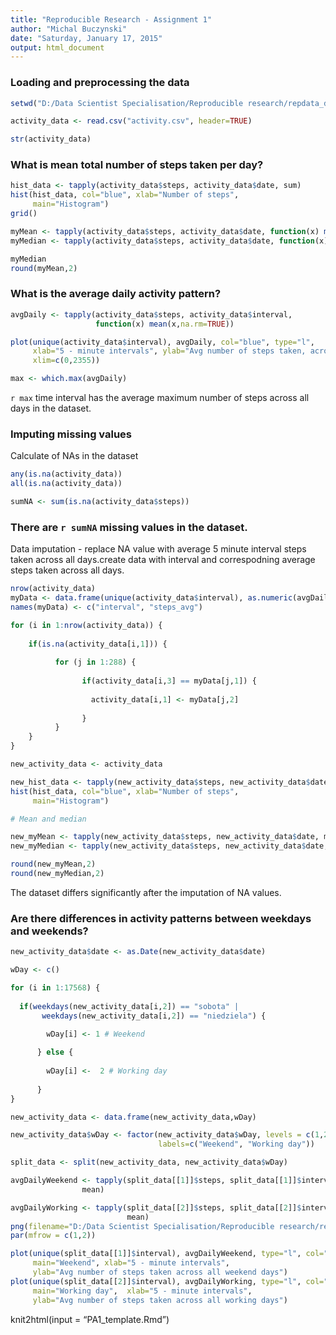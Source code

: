 ```yaml
---
title: "Reproducible Research - Assignment 1"
author: "Michal Buczynski"
date: "Saturday, January 17, 2015"
output: html_document
---
```

### Loading and preprocessing the data

```r


setwd("D:/Data Scientist Specialisation/Reproducible research/repdata_data_activity")

activity_data <- read.csv("activity.csv", header=TRUE)

str(activity_data)


```

### What is mean total number of steps taken per day?
```r

hist_data <- tapply(activity_data$steps, activity_data$date, sum)
hist(hist_data, col="blue", xlab="Number of steps", 
     main="Histogram")
grid()

myMean <- tapply(activity_data$steps, activity_data$date, function(x) mean(x,na.rm=TRUE))
myMedian <- tapply(activity_data$steps, activity_data$date, function(x) median(x, na.rm=TRUE))

myMedian
round(myMean,2)
```

### What is the average daily activity pattern?
```r

avgDaily <- tapply(activity_data$steps, activity_data$interval, 
                   function(x) mean(x,na.rm=TRUE))

plot(unique(activity_data$interval), avgDaily, col="blue", type="l",
     xlab="5 - minute intervals", ylab="Avg number of steps taken, across all days",
     xlim=c(0,2355))

max <- which.max(avgDaily)

```

`r max` time interval has the average maximum number of steps across all days in the dataset.

### Imputing missing values
Calculate  of NAs in the dataset
```r

any(is.na(activity_data))
all(is.na(activity_data))

sumNA <- sum(is.na(activity_data$steps))
```
### There are `r sumNA` missing values in the dataset.

Data imputation - replace NA value with average 5 minute interval steps taken across all days.create data with interval and correspodning average steps taken across all days.

```r
nrow(activity_data)
myData <- data.frame(unique(activity_data$interval), as.numeric(avgDaily))
names(myData) <- c("interval", "steps_avg")

for (i in 1:nrow(activity_data)) {
  
    if(is.na(activity_data[i,1])) {
      
          for (j in 1:288) {
            
                if(activity_data[i,3] == myData[j,1]) {
                  
                  activity_data[i,1] <- myData[j,2]
                  
                }
          } 
    } 
}

new_activity_data <- activity_data

new_hist_data <- tapply(new_activity_data$steps, new_activity_data$date, sum)
hist(hist_data, col="blue", xlab="Number of steps", 
     main="Histogram")

# Mean and median

new_myMean <- tapply(new_activity_data$steps, new_activity_data$date, mean)
new_myMedian <- tapply(new_activity_data$steps, new_activity_data$date, median)

round(new_myMean,2)
round(new_myMedian,2)
```
The dataset differs significantly after the imputation of NA values. 

### Are there differences in activity patterns between weekdays and weekends?
```r

new_activity_data$date <- as.Date(new_activity_data$date)

wDay <- c()

for (i in 1:17568) {
  
  if(weekdays(new_activity_data[i,2]) == "sobota" | 
       weekdays(new_activity_data[i,2]) == "niedziela") {

        wDay[i] <- 1 # Weekend
      
      } else {  
        
        wDay[i] <-  2 # Working day
            
      }
}

new_activity_data <- data.frame(new_activity_data,wDay)

new_activity_data$wDay <- factor(new_activity_data$wDay, levels = c(1,2),
                                 labels=c("Weekend", "Working day"))

split_data <- split(new_activity_data, new_activity_data$wDay)

avgDailyWeekend <- tapply(split_data[[1]]$steps, split_data[[1]]$interval, 
                mean)

avgDailyWorking <- tapply(split_data[[2]]$steps, split_data[[2]]$interval, 
                          mean)
png(filename="D:/Data Scientist Specialisation/Reproducible research/repdata_data_activity/working_vs_weekend.png")
par(mfrow = c(1,2))

plot(unique(split_data[[1]]$interval), avgDailyWeekend, type="l", col="red",
     main="Weekend", xlab="5 - minute intervals", 
     ylab="Avg number of steps taken across all weekend days")
plot(unique(split_data[[2]]$interval), avgDailyWorking, type="l", col="blue",
     main="Working day",  xlab="5 - minute intervals", 
     ylab="Avg number of steps taken across all working days")


```

knit2html(input = "PA1_template.Rmd")

